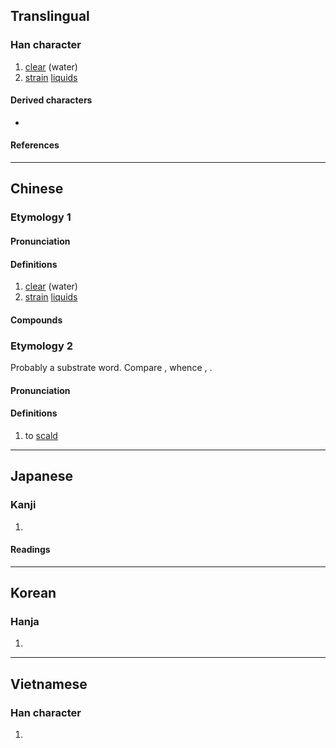 {{also|渌}}
{{character info}}
==Translingual==

===Han character===
{{Han char|rn=85|rad=水|as=08|sn=11|four=37132|canj=EVNE|ids=⿰氵彔}}

# [[clear]] (water)
# [[strain]] [[liquid]]s

====Derived characters====
* {{l|mul|[[𥂖]]}}

====References====
{{Han ref|kx=0630.240|dkj=17666|dj=1033.040|hdz=31664.030|uh=6DE5}}

----

==Chinese==

===Etymology 1===
{{Han etym}}
{{zh-forms|s=渌}}

====Pronunciation====
{{zh-pron
|m=lù
|c=luk6
|mn=le̍k
|mc=y
|oc=y
|cat=a,n,v
}}

====Definitions====
{{zh-hanzi}}

# [[clear]] (water)
# [[strain]] [[liquid]]s

====Compounds====
{{zh-der|水淥淥的|波波淥淥|淘淥|淥水|淥淥|淥老|淥蟻|酃淥}}

===Etymology 2===
{{zh-forms|s=渌|alt=熝,𤊒}}

Probably a {{der|yue|qfa-tak}} substrate word. Compare {{cog|tai-pro|*luəkᴰ||to [[scald]]}}, whence {{cog|th|ลวก||to scald}}, {{cog|za|log||to scald}}.

====Pronunciation====
{{zh-pron
|c=luk6
|c-t=luuk5
|h=pfs=lu̍k;gd=lug6
|cat=
}}

====Definitions====
{{zh-hanzi}} {{tlb|zh|Cantonese|Hakka}}

# to [[scald]]

----

==Japanese==

===Kanji===
{{ja-kanji|grade=|rs=水08}}

# {{rfdef|ja|sort=水08}}

====Readings====
{{ja-readings
|on=ろく, りょく
|kun=こす
}}

----

==Korean==

===Hanja===
{{ko-hanja|hangeul=[[록]]>[[녹]]|eumhun=|rv=rok>nok|mr=rok>nok|y=lok>nok}}

# {{rfdef|ko|sort=水08}}

----

==Vietnamese==

===Han character===
{{vi-readings|rs=水08|reading=lóc}}

# {{rfdef|vi|sort=水08}}
